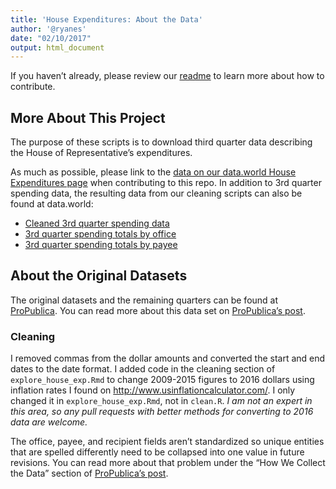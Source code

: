 ```yaml
---
title: 'House Expenditures: About the Data'
author: '@ryanes'
date: "02/10/2017"
output: html_document
---
```

If you haven't already, please review our [readme](https://github.com/Data4Democracy/house_expenditures/blob/master/README.md) to learn more about how to contribute.

## More About This Project
The purpose of these scripts is to download third quarter data describing the 
House of Representative's expenditures.

As much as possible, please link to the [data on our data.world House Expenditures 
page](https://data.world/data4democracy/house-expenditures) when contributing to 
this repo. In addition to 3rd quarter spending data, the resulting data from our cleaning scripts can also be found at data.world: 

- [Cleaned 3rd quarter spending data](https://query.data.world/s/8lg24b1qizzc1c9af33z0xzqj)  
- [3rd quarter spending totals by office](https://query.data.world/s/eh4ai52qg5wbj99cvyf27p3ry)  
- [3rd quarter spending totals by payee](https://query.data.world/s/afend2idi14hkvq7dkzq9uzn0)  

## About the Original Datasets

The original datasets and the remaining quarters can be found at [ProPublica](https://projects.propublica.org/represent/expenditures). You can read more about this data set on [ProPublica's post](https://www.propublica.org/article/update-on-house-disbursements-a-few-notes-on-how-to-use-the-data).  

### Cleaning 

I removed commas from the dollar amounts and converted the start and end dates to the date 
format. I added code in the cleaning section of `explore_house_exp.Rmd` to change 2009-2015 figures 
to 2016 dollars using inflation rates I found on [http://www.usinflationcalculator.com/](http://www.usinflationcalculator.com/). I only changed it in `explore_house_exp.Rmd`, not in `clean.R`. *I am not an expert in this area, so any pull requests with better methods for converting to 2016 data are welcome.*

The office, payee, and recipient fields aren't standardized so unique entities 
that are spelled differently need to be collapsed into one value in future revisions. You 
can read more about that problem under the "How We Collect the Data" section of 
[ProPublica's post](https://projects.propublica.org/represent/expenditures).